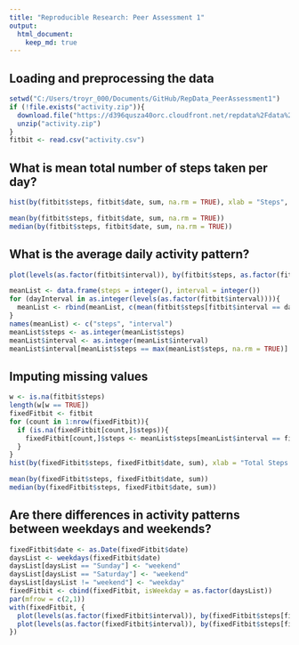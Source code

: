 ```yaml
---
title: "Reproducible Research: Peer Assessment 1"
output: 
  html_document:
    keep_md: true
---
```



## Loading and preprocessing the data

```r
setwd("C:/Users/troyr_000/Documents/GitHub/RepData_PeerAssessment1")
if (!file.exists("activity.zip")){
  download.file("https://d396qusza40orc.cloudfront.net/repdata%2Fdata%2Factivity.zip", "activity.zip")
  unzip("activity.zip")
}
fitbit <- read.csv("activity.csv")
```

## What is mean total number of steps taken per day?

```r
hist(by(fitbit$steps, fitbit$date, sum, na.rm = TRUE), xlab = "Steps", main = "Total Steps per Day")
```

```r
mean(by(fitbit$steps, fitbit$date, sum, na.rm = TRUE))
median(by(fitbit$steps, fitbit$date, sum, na.rm = TRUE))
```

## What is the average daily activity pattern?

```r
plot(levels(as.factor(fitbit$interval)), by(fitbit$steps, as.factor(fitbit$interval), mean, na.rm = TRUE), type = "l", xlab = "Daily Interval", ylab = "Mean Steps Taken", main = "Average Daily Activity Pattern")

meanList <- data.frame(steps = integer(), interval = integer())
for (dayInterval in as.integer(levels(as.factor(fitbit$interval)))){
  meanList <- rbind(meanList, c(mean(fitbit$steps[fitbit$interval == dayInterval], na.rm = TRUE), dayInterval))
}
names(meanList) <- c("steps", "interval")
meanList$steps <- as.integer(meanList$steps)
meanList$interval <- as.integer(meanList$interval)
meanList$interval[meanList$steps == max(meanList$steps, na.rm = TRUE)]
```

## Imputing missing values

```r
w <- is.na(fitbit$steps)
length(w[w == TRUE])
fixedFitbit <- fitbit
for (count in 1:nrow(fixedFitbit)){
  if (is.na(fixedFitbit[count,]$steps)){
    fixedFitbit[count,]$steps <- meanList$steps[meanList$interval == fixedFitbit[count,]$interval]
  }  
}
hist(by(fixedFitbit$steps, fixedFitbit$date, sum), xlab = "Total Steps per Day", main = "Total Steps per Day after Imputting NA's")

mean(by(fixedFitbit$steps, fixedFitbit$date, sum))
median(by(fixedFitbit$steps, fixedFitbit$date, sum))

```

## Are there differences in activity patterns between weekdays and weekends?

```r
fixedFitbit$date <- as.Date(fixedFitbit$date)
daysList <- weekdays(fixedFitbit$date)
daysList[daysList == "Sunday"] <- "weekend"
daysList[daysList == "Saturday"] <- "weekend"
daysList[daysList != "weekend"] <- "weekday"
fixedFitbit <- cbind(fixedFitbit, isWeekday = as.factor(daysList))
par(mfrow = c(2,1))
with(fixedFitbit, {
  plot(levels(as.factor(fixedFitbit$interval)), by(fixedFitbit$steps[fixedFitbit$isWeekday == "weekend"], as.factor(fixedFitbit$interval[fixedFitbit$isWeekday == "weekend"]), mean), type = "l", main = "weekend", xlab = "Interval", ylab = "Number of Steps")
  plot(levels(as.factor(fixedFitbit$interval)), by(fixedFitbit$steps[fixedFitbit$isWeekday == "weekday"], as.factor(fixedFitbit$interval[fixedFitbit$isWeekday == "weekday"]), mean), type = "l", main = "weekday", xlab = "Interval", ylab = "Number of Steps")
})
```